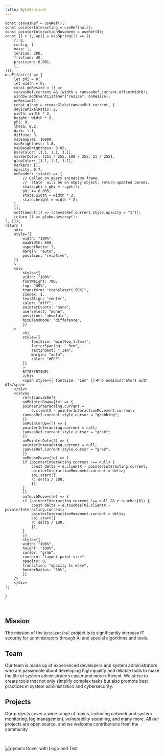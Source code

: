 ```yaml
---
title: ByteSentinel
---
```



    const canvasRef = useRef();
    const pointerInteracting = useRef(null);
    const pointerInteractionMovement = useRef(0);
    const [{ r }, api] = useSpring(() => ({
        r: 0,
        config: {
        mass: 1,
        tension: 280,
        friction: 40,
        precision: 0.001,
        },
    }));
    useEffect(() => {
        let phi = 0;
        let width = 0;
        const onResize = () =>
        canvasRef.current && (width = canvasRef.current.offsetWidth);
        window.addEventListener("resize", onResize);
        onResize();
        const globe = createGlobe(canvasRef.current, {
        devicePixelRatio: 2,
        width: width * 2,
        height: width * 2,
        phi: 0,
        theta: 0.2,
        dark: 1.1,
        diffuse: 3,
        mapSamples: 16000,
        mapBrightness: 1.8,
        mapBaseBrightness: 0.05,
        baseColor: [1.1, 1.1, 1.1],
        markerColor: [251 / 255, 100 / 255, 21 / 255],
        glowColor: [1.1, 1.1, 1.1],
        markers: [],
        opacity: 0.7,
        onRender: (state) => {
            // Called on every animation frame.
            // `state` will be an empty object, return updated params.
            state.phi = phi + r.get();
            phi += 0.005;
            state.width = width * 2;
            state.height = width * 2;
        },
        });
        setTimeout(() => (canvasRef.current.style.opacity = "1"));
        return () => globe.destroy();
    }, []);
    return (
        <div
        style={{
            width: "100%",
            maxWidth: 600,
            aspectRatio: 1,
            margin: "auto",
            position: "relative",
        }}
        >
        <div
            style={{
            width: "100%",
            fontWeight: 700,
            top: "50%",
            transform: "translateY(-50%)",
            zIndex: 1,
            textAlign: "center",
            color: "#fff",
            pointerEvents: "none",
            userSelect: "none",
            position: "absolute",
            mixBlendMode: "difference",
            }}
        >
            <h1
            style={{
                fontSize: "min(9vw,1.8em)",
                letterSpacing: ".3em",
                textIndent: ".3em",
                margin: "auto",
                color: "#FFF"
            }}
            >
            BYTESENTINEL
            </h1>
            <span style={{ fontSize: "1em" }}>Pro administrators with AI</span>
        </div>
        <canvas
            ref={canvasRef}
            onPointerDown={(e) => {
            pointerInteracting.current =
                e.clientX - pointerInteractionMovement.current;
            canvasRef.current.style.cursor = "grabbing";
            }}
            onPointerUp={() => {
            pointerInteracting.current = null;
            canvasRef.current.style.cursor = "grab";
            }}
            onPointerOut={() => {
            pointerInteracting.current = null;
            canvasRef.current.style.cursor = "grab";
            }}
            onMouseMove={(e) => {
            if (pointerInteracting.current !== null) {
                const delta = e.clientX - pointerInteracting.current;
                pointerInteractionMovement.current = delta;
                api.start({
                r: delta / 200,
                });
            }
            }}
            onTouchMove={(e) => {
            if (pointerInteracting.current !== null && e.touches[0]) {
                const delta = e.touches[0].clientX - pointerInteracting.current;
                pointerInteractionMovement.current = delta;
                api.start({
                r: delta / 100,
                });
            }
            }}
            style={{
            width: "100%",
            height: "100%",
            cursor: "grab",
            contain: "layout paint size",
            opacity: 0,
            transition: "opacity 1s ease",
            borderRadius: "50%",
            }}
        />
        </div>
    );
}

<Cobe />

<br />

## Mission

The mission of the `ByteSentinel` project is to significantly increase IT security for administrators through AI and special algorithms and tools.

## Team

Our team is made up of experienced developers and system administrators who are passionate about developing high-quality and reliable tools to make the life of system administrators easier and more efficient. We strive to create tools that not only simplify complex tasks but also promote best practices in system administration and cybersecurity.

## Projects

Our projects cover a wide range of topics, including network and system monitoring, log management, vulnerability scanning, and many more. All our projects are open source, and we welcome contributions from the community.

<br />

<Image
  src="/images/github.png"
  alt="dynami Cover with Logo and Text"
  width={1000}
  height={1000}
  className="rounded-xl"
  priority
/>